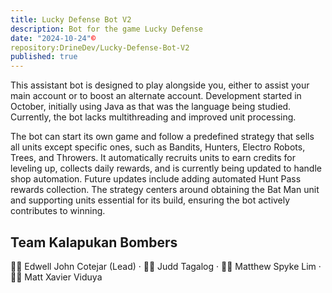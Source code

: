 ```yaml
---
title: Lucky Defense Bot V2
description: Bot for the game Lucky Defense
date: "2024-10-24"©
repository:DrineDev/Lucky-Defense-Bot-V2
published: true
---
```


This assistant bot is designed to play alongside you, either to assist your main account or to boost an alternate account. Development started in October, initially using Java as that was the language being studied. Currently, the bot lacks multithreading and improved unit processing.

The bot can start its own game and follow a predefined strategy that sells all units except specific ones, such as Bandits, Hunters, Electro Robots, Trees, and Throwers. It automatically recruits units to earn credits for leveling up, collects daily rewards, and is currently being updated to handle shop automation. Future updates include adding automated Hunt Pass rewards collection. The strategy centers around obtaining the Bat Man unit and supporting units essential for its build, ensuring the bot actively contributes to winning.

## Team Kalapukan Bombers

🧑‍💻 Edwell John Cotejar (Lead) &middot; 🧑‍💻 Judd Tagalog &middot; 🧑‍💻 Matthew Spyke Lim &middot; 🧑‍💻 Matt Xavier Viduya
